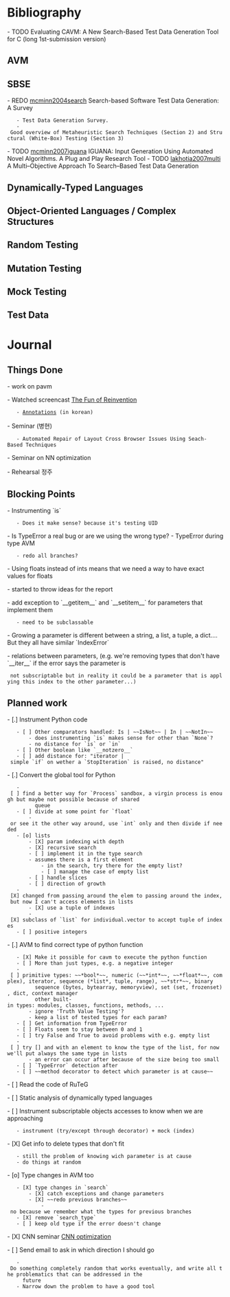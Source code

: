 = Bibliography =
- TODO Evaluating CAVM: A New Search-Based Test Data Generation Tool for C (long 1st-submission version)

== AVM ==

== SBSE ==
- REDO [[http://onlinelibrary.wiley.com/doi/10.1002/stvr.294/epdf|mcminn2004search]] Search-based Software Test Data Generation: A Survey
    - Test Data Generation Survey.
    - Good overview of Metaheuristic Search Techniques (Section 2) and Structural (White-Box) Testing (Section 3)
- TODO [[http://mcminn.io/publications/tr1.pdf|mcminn2007iguana]] IGUANA: Input Generation Using Automated Novel Algorithms. A Plug and Play Research Tool
- TODO [[https://www.researchgate.net/profile/Mark_Harman/publication/220741818_A_multi-objective_approach_to_search-based_test_data_generation/links/0deec520e5746749ab000000.pdf|lakhotia2007multi]] A Multi–Objective Approach To Search–Based Test Data Generation

== Dynamically-Typed Languages ==

== Object-Oriented Languages / Complex Structures ==

== Random Testing ==

== Mutation Testing ==

== Mock Testing ==

== Test Data ==


= Journal =
== Things Done ==
- work on pavm

- Watched screencast [[https://www.youtube.com/watch?v=js_0wjzuMfc|The Fun of Reinvention]]
    - [[https://phillyai.github.io/2017-07-02-The-Fun-Of-Reinvention/|Annotations]] (in korean)

- Seminar (병현)
    - Automated Repair of Layout Cross Browser Issues Using Seach-Based Techniques
- Seminar on NN optimization

- Rehearsal 정주

== Blocking Points ==
- Instrumenting `is`
    - Does it make sense? because it's testing UID
- Is TypeError a real bug or are we using the wrong type?
- TypeError during type AVM
    - redo all branches?
{{{python
def test(a):
    if a:
        a + 1
}}}
- Using floats instead of ints means that we need a way to have exact values for floats

- started to throw ideas for the report

- add exception to `__getitem__` and `__setitem__` for parameters that implement them
    - need to be subclassable

- Growing a parameter is different between a string, a list, a tuple, a dict.... But they all have similar `IndexError`

- relations between parameters, (e.g. we're removing types that don't have `__iter__` if the error says the parameter is
  not subscriptable but in reality it could be a parameter that is applying this index to the other parameter...)


== Planned work ==
- [.] Instrument Python code
    - [ ] Other comparators handled: Is | ~~IsNot~~ | In | ~~NotIn~~
        - does instrumenting `is` makes sense for other than `None`?
        - no distance for `is` or `in`
    - [ ] Other boolean like `__notzero__`
    - [ ] add distance for: "iterator | simple `if` on wether a `StopIteration` is raised, no distance"

- [.] Convert the global tool for Python
    - [ ] find a better way for `Process` sandbox, a virgin process is enough but maybe not possible because of shared
          queue
    - [ ] divide at some point for `float`
        - or see it the other way around, use `int` only and then divide if needed
    - [o] lists
        - [X] param indexing with depth
        - [X] recursive search
        - [ ] implement it in the type search
        - assumes there is a first element
            - in the search, try there for the empty list?
            - [ ] manage the case of empty list
        - [ ] handle slices
        - [ ] direction of growth
    - [X] changed from passing around the elem to passing around the index, but now I can't access elements in lists
        - [X] use a tuple of indexes
        - [X] subclass of `list` for individual.vector to accept tuple of indexes
    - [ ] positive integers

- [.] AVM to find correct type of python function
    - [X] Make it possible for cavm to execute the python function
    - [ ] More than just types, e.g. a negative integer
    - [ ] primitive types: ~~*bool*~~, numeric (~~*int*~~, ~~*float*~~, complex), iterator, sequence (*list*, tuple, range), ~~*str*~~, binary
          sequence (bytes, bytearray, memoryview), set (set, frozenset), dict, context manager
          other built-in types: modules, classes, functions, methods, ...
        - ignore 'Truth Value Testing'?
        - keep a list of tested types for each param?
    - [ ] Get information from TypeError
    - [ ] Floats seem to stay between 0 and 1
    - [ ] try False and True to avoid problems with e.g. empty list
    - [ ] try [] and with an element to know the type of the list, for now we'll put always the same type in lists
        - an error can occur after because of the size being too small
    - [ ] `TypeError` detection after
    - [ ] ~~method decorator to detect which parameter is at cause~~

- [ ] Read the code of RuTeG

- [ ] Static analysis of dynamically typed languages

- [ ] Instrument subscriptable objects accesses to know when we are approaching
    - instrument (try/except through decorator) + mock (index)
- [X] Get info to delete types that don't fit
    - still the problem of knowing wich parameter is at cause
    - do things at random
- [o] Type changes in AVM too
    - [X] type changes in `search`
        - [X] catch exceptions and change parameters
        - [X] ~~redo previous branches~~
            - no because we remember what the types for previous branches
    - [X] remove `search_type`
    - [ ] keep old type if the error doesn't change

- [X] CNN seminar [[http://cs231n.github.io/optimization-1/|CNN optimization]]

- [ ] Send email to ask in which direction I should go
    - Do something completely random that works eventually, and write all the problematics that can be addressed in the
      future
    - Narrow down the problem to have a good tool
